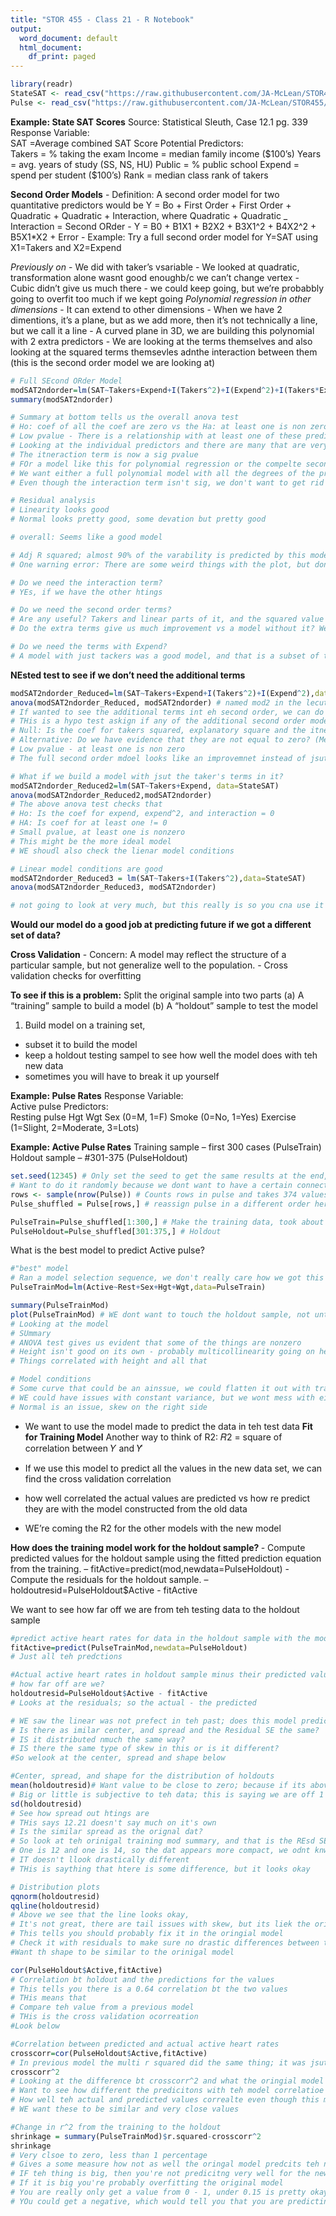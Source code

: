 ```yaml
---
title: "STOR 455 - Class 21 - R Notebook"
output:
  word_document: default
  html_document:
    df_print: paged
---
```


```r
library(readr)
StateSAT <- read_csv("https://raw.githubusercontent.com/JA-McLean/STOR455/master/data/StateSAT.csv")
Pulse <- read_csv("https://raw.githubusercontent.com/JA-McLean/STOR455/master/data/Pulse.csv")
```

__Example: State SAT Scores__
Source:    Statistical Sleuth, Case 12.1 pg. 339  
Response Variable:     
      SAT    =Average combined SAT Score
Potential Predictors:  
     Takers  = % taking the exam
     Income = median family income ($100’s)
     Years    = avg. years of study (SS, NS, HU)
     Public   = % public school
     Expend = spend per student ($100’s)
     Rank     = median class rank of takers

__Second Order Models__
- Definition: A second order model for two quantitative predictors would be Y = Bo + First Order + First Order + Quadratic + Quadratic + Interaction, where Quadratic + Quadratic _ Interaction = Second ORder 
- Y = B0 + B1X1 + B2X2 + B3X1^2 + B4X2^2 + B5X1*X2 + Error
- Example: Try a full second order model for Y=SAT using X1=Takers and X2=Expend

*Previously on* 
- We did with taker's vsariable 
- We looked at quadratic, transformation alone wasnt good enoughb/c we can't change vertex 
- Cubic didn't give us much there 
- we could keep going, but we're probabbly going to overfit too much if we kept going 
*Polynomial regression in other dimensions* 
- It can extend to other dimensions 
- When we have 2 dimentions, it's a plane, but as we add more, then it's not technically a line, but we call it a line 
- A curved plane in 3D, we are building this polynomial with 2 extra predictors 
- We are looking at the terms themselves and also looking at the squared terms themsevles adnthe interaction between them (this is the second order model we are looking at)

```r
# Full SEcond ORder Model 
modSAT2ndorder=lm(SAT~Takers+Expend+I(Takers^2)+I(Expend^2)+I(Takers*Expend),data=StateSAT)
summary(modSAT2ndorder)

# Summary at bottom tells us the overall anova test 
# Ho: coef of all the coef are zero vs the Ha: at least one is non zero <- for the ANOVA test 
# Low pvalue - There is a relationship with at least one of these predictors 
# Looking at the individual predictors and there are many that are very low 
# The itneraction term is now a sig pvalue 
# FOr a model like this for polynomial regression or the compelte second order model, when we are looking at adding categorical variables, we don't want ot pick and choose different parts of this model and keep them 
# We want either a full polynomial model with all the degrees of the predictor in it or some other model 
# Even though the interaction term isn't sig, we don't want to get rid of it 

# Residual analysis 
# Linearity looks good 
# Normal looks pretty good, some devation but pretty good 

# overall: Seems like a good model 

# Adj R squared; almost 90% of the varability is predicted by this model 
# One warning error: There are some weird things with the plot, but don't worry about that; AK is just giving us a leverage warning 

# Do we need the interaction term? 
# YEs, if we have the other htings 

# Do we need the second order terms?
# Are any useful? Takers and linear parts of it, and the squared value 
# Do the extra terms give us much improvement vs a model without it? We can't tell that from teh summary table, we have to do some drop in deviance test to tell that or a nested test 

# Do we need the terms with Expend?
# A model with just tackers was a good model, and that is a subset of this one, so do we need the extra things? 
```

__NEsted test to see if we don't need the additional terms__ 
```r
modSAT2ndorder_Reduced=lm(SAT~Takers+Expend+I(Takers^2)+I(Expend^2),data=StateSAT)
anova(modSAT2ndorder_Reduced, modSAT2ndorder) # named mod2 in the lecutre, may refer to as mod2
# If wanted to see the additional terms int eh second order, we can do an anova test with teh mod2 and the full model from the previoud chunck 
# THis is a hypo test askign if any of the additional second order model terms are useful for us 
# Null: Is the coef for takers squared, explanatory square and the itnearction all equal to zero 
# Alternative: Do we have evidence that they are not equal to zero? (Meaning that there is some sig)
# Low pvalue - at least one is non zero 
# The full second order mdoel looks like an improvemnet instead of jsut using a linear model 

# What if we build a model with jsut the taker's terms in it? 
modSAT2ndorder_Reduced2=lm(SAT~Takers+Expend, data=StateSAT)
anova(modSAT2ndorder_Reduced2,modSAT2ndorder)
# The above anova test checks that 
# Ho: Is the coef for expend, expend^2, and interaction = 0  
# HA: Is coef for at least one != 0 
# Small pvalue, at least one is nonzero 
# This might be the more ideal model 
# WE shoudl also check the lienar model conditions

# Linear model conditions are good 
modSAT2ndorder_Reduced3 = lm(SAT~Takers+I(Takers^2),data=StateSAT)
anova(modSAT2ndorder_Reduced3, modSAT2ndorder)

# not going to look at very much, but this really is so you cna use it if you don't want to or transofmration just aren't doing it 
```

**Would our model do a good job at predicting future if we got a different set of data?** 

__Cross Validation__
- Concern: A model may reflect the structure of a particular sample, but not generalize well to the population. 
- Cross validation checks for overfitting

**To see if this is a problem:** 
Split the original sample into two parts
	(a) A “training” sample to build a model
	(b) A “holdout” sample to test the model 
	
1. Build model on a training set, 
- subset it to build the model 
- keep a holdout testing sampel to see how well the model does with teh new data 
- sometimes you will have to break it up yourself 

__Example: Pulse Rates__
Response Variable:     
		Active pulse
Predictors:  
		Resting pulse
 	  Hgt
		Wgt
		Sex 		 (0=M, 1=F)
		Smoke 	 (0=No, 1=Yes)
		Exercise	 (1=Slight, 2=Moderate, 3=Lots)

__Example: Active Pulse Rates__
Training sample – first 300 cases (PulseTrain)
Holdout sample – #301-375  (PulseHoldout)

```r
set.seed(12345) # Only set the seed to get the same results at the end, if you want actual random, then don't set seed
# Want to do it randomly because we dont want to have a certain connection with the different rows
rows <- sample(nrow(Pulse)) # Counts rows in pulse and takes 374 values without repleacement in a random order
Pulse_shuffled = Pulse[rows,] # reassign pulse in a different order here 

PulseTrain=Pulse_shuffled[1:300,] # Make the training data, took about 75% of the data into the training      
PulseHoldout=Pulse_shuffled[301:375,] # Holdout    
```

What is the best model to predict Active pulse?

```r
#"best" model
# Ran a model selection sequence, we don't really care how we got this for the thing for this example
PulseTrainMod=lm(Active~Rest+Sex+Hgt+Wgt,data=PulseTrain)

summary(PulseTrainMod)
plot(PulseTrainMod) # WE dont want to touch the holdout sample, not until the end 
# Looking at the model 
# SUmmary 
# ANOVA test gives us evident that some of the things are nonzero 
# Height isn't good on its own - probably multicollinearity going on here 
# Things correlated with height and all that 

# Model conditions 
# Some curve that could be an ainssue, we could flatten it out with transformations, but we wont mess with that now 
# WE could have issues with constant variance, but we wont mess with either 
# Normal is an issue, skew on the right side 
```

- We want to use the model made to predict the data in teh test data 
__Fit for Training Model__
Another way to think of R2:
𝑅2 = square of correlation between 𝑌 and 𝑌̂

- If we use this model to predict all the values in the new data set, we can find the cross validation correlation 
- how well correlated the actual values are predicted vs how re predict they are with the model constructed from the old data 
- WE're coming the R2 for the other models with the new model 

__How does the training model work for the holdout sample? __
- Compute predicted values for the holdout sample using the fitted prediction equation from the training.
-- fitActive=predict(mod,newdata=PulseHoldout)
-  Compute the residuals for the holdout sample.
-- holdoutresid=PulseHoldout$Active - fitActive

We want to see how far off we are from teh testing data to the holdout sample 
```r
#predict active heart rates for data in the holdout sample with the model made from the training data
fitActive=predict(PulseTrainMod,newdata=PulseHoldout)
# Just all teh predctions 

#Actual active heart rates in holdout sample minus their predicted values
# how far off are we? 
holdoutresid=PulseHoldout$Active - fitActive
# Looks at the residuals; so the actual - the predicted 

# WE saw the linear was not prefect in teh past; does this model predict data in a simialr way 
# Is there as imilar center, and spread and the Residual SE the same? 
# IS it distributed nmuch the same way? 
# IS there the same type of skew in this or is it different? 
#So welook at the center, spread and shape below 

#Center, spread, and shape for the distribution of holdouts
mean(holdoutresid)# Want value to be close to zero; because if its above or below it, there are bias in teh predicitons 
# Big or little is subjective to teh data; this is saying we are off 1 beat per minute, if we are predicting GPA, then 1 point would be really bad and off, but this isn't too bad  
sd(holdoutresid)
# See how spread out htings are 
# THis says 12.21 doesn't say much on it's own 
# Is the similar spread as the orignal dat? 
# So look at teh orinigal training mod summary, and that is the REsd SE, and we want to see if the REsd SE is similar to teh spread of the SE of the holdout residusla 
# One is 12 and one is 14, so the dat appears more compact, we odnt knwo why, but its okay 
# IT doesn't llook drastically different 
# THis is saything that htere is some difference, but it looks okay 

# Distribution plots 
qqnorm(holdoutresid)
qqline(holdoutresid)
# Above we see that the line looks okay, 
# It's not great, there are tail issues with skew, but its liek the orignial data, so there doesnt look to be mcuh difference in teh shape 
# This tells you should probably fix it in the oringial model 
# Check it with residuals to make sure no drastic differences between teh other predicitons in teh orinal model 
#Want th shape to be similar to the orinigal model 
```


```r
cor(PulseHoldout$Active,fitActive)
# Correlation bt holdout and the predictions for the values 
# This tells you there is a 0.64 correlation bt the two values 
# THis means that 
# Compare teh value from a previous model 
# THis is the cross validation ocorreation 
#Look below 
```


```r
#Correlation between predicted and actual active heart rates
crosscorr=cor(PulseHoldout$Active,fitActive)
# In previous model the multi r squared did the same thing; it was jsut the square of teh predicted adn actual values 
crosscorr^2
# Looking at the difference bt crosscorr^2 and what the oringial model says tells you the shrinkage from the orinigal and the test 
# Want to see how different the predicitons with teh model correlatioe with teh actual and predicted values 
# How well teh actual and predicted values correalte even though this model wasn't use to build the model 
# WE want these to be similar and very close values 

#Change in r^2 from the training to the holdout
shrinkage = summary(PulseTrainMod)$r.squared-crosscorr^2
shrinkage
# Very clsoe to zero, less than 1 percentage
# Gives a some measure how not as well the oringal model predcits teh new data 
# IF teh thing is big, then you're not predicitng very well for the new data vs the old data 
# If it is big you're probably overfitting the original model 
# You are really only get a value from 0 - 1, under 0.15 is pretty okay, but above 0.2 can be kinda bad 
# YOu could get a negative, which would tell you that you are predicting your stuff better than thte oringial model 
```
